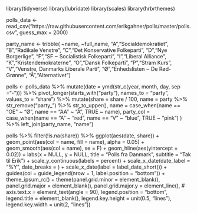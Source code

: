 library(tidyverse)
library(lubridate)
library(scales)
library(hrbrthemes)

polls_data <- read_csv("https://raw.githubusercontent.com/erikgahner/polls/master/polls.csv",
                  guess_max = 2000)

party_name <- tribble(
  ~name, ~full_name,
  "A","Socialdemokratiet",
  "B","Radikale Venstre",
  "C","Det Konservative Folkeparti",
  "D","Nye Borgerlige",
  "F","SF ‒ Socialistisk Folkeparti",
  "I","Liberal Alliance",
  "K","Kristendemokraterne",
  "O","Dansk Folkeparti",
  "P","Stram Kurs",
  "V","Venstre, Danmarks Liberale Parti",
  "Ø","Enhedslisten ‒ De Rød-Grønne",
  "Å","Alternativet")

polls <- polls_data %>% 
  mutate(date = ymd(str_c(year, month, day, sep ="-"))) %>% 
  pivot_longer(starts_with("party"), names_to = "party", values_to = "share") %>% 
  mutate(share = share / 100,
         name = party %>% str_remove("party_") %>% str_to_upper(),
         name = case_when(name == "OE" ~ "Ø",
                          name == "AA" ~ "Å",
                          TRUE ~ name),
         party_col = case_when(name == "A" ~ "red",
                               name == "V" ~ "blue",
                               TRUE ~ "pink")
         ) %>% 
  left_join(party_name, "name")

polls %>% 
  filter(!is.na(share)) %>% 
  ggplot(aes(date, share)) + 
    geom_point(aes(col = name, fill = name),
               alpha = 0.05) +
    geom_smooth(aes(col = name), se = F) +
    geom_hline(aes(yintercept = 0.02)) +
  labs(x = NULL, y = NULL, title = "Polls fra Danmark", subtitle = "Tak til Erik") +
  scale_y_continuous(labels = percent) +
  scale_x_date(date_label = "%Y", date_breaks = ) +
  scale_x_date(label = label_date_short()) +
  guides(col = guide_legend(nrow = 1,
                            label.position = "bottom")) +
  theme_ipsum_rc() +
  theme(panel.grid.minor = element_blank(),
        panel.grid.major = element_blank(),
        panel.grid.major.y = element_line(),
        # axis.text.x = element_text(angle = 90),
        legend.position = "bottom",
        legend.title = element_blank(),
        legend.key.height = unit(0.5, "lines"),
        legend.key.width = unit(2, "lines"))
